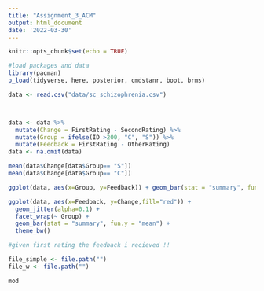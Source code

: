 ```yaml
---
title: "Assignment_3_ACM"
output: html_document
date: '2022-03-30'
---
```


```r
knitr::opts_chunk$set(echo = TRUE)
```


```r
#load packages and data
library(pacman)
p_load(tidyverse, here, posterior, cmdstanr, boot, brms)

data <- read.csv("data/sc_schizophrenia.csv")




```


```r
data <- data %>%
  mutate(Change = FirstRating - SecondRating) %>%
  mutate(Group = ifelse(ID >200, "C", "S")) %>%
  mutate(Feedback = FirstRating - OtherRating)
data <- na.omit(data)

mean(data$Change[data$Group== "S"])
mean(data$Change[data$Group== "C"])

ggplot(data, aes(x=Group, y=Feedback)) + geom_bar(stat = "summary", fun.y = "mean")

ggplot(data, aes(x=Feedback, y=Change,fill="red")) +
  geom_jitter(alpha=0.1) +
  facet_wrap(~ Group) + 
  geom_bar(stat = "summary", fun.y = "mean") +
  theme_bw()

#given first rating the feedback i recieved !!


```



```r
file_simple <- file.path("")
file_w <- file.path("")

mod




```

